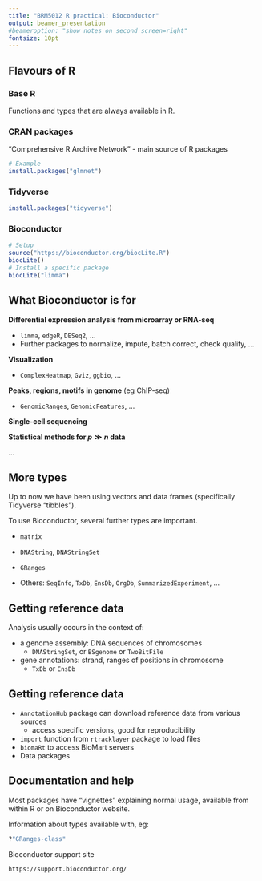 ```yaml
---
title: "BRM5012 R practical: Bioconductor"
output: beamer_presentation
#beameroption: "show notes on second screen=right"
fontsize: 10pt
---
```


## Flavours of R

### Base R

Functions and types that are always available in R.

### CRAN packages

"Comprehensive R Archive Network" - main source of R packages

```r
# Example
install.packages("glmnet")
```

### Tidyverse

```r
install.packages("tidyverse")
```

### Bioconductor

```r
# Setup
source("https://bioconductor.org/biocLite.R")
biocLite()
# Install a specific package
biocLite("limma")
```

\note{
R has 4 decades of history.

Tidyverse is a set of modern packages.

Tidyverse is easy to pick up, has made R much more widely accessible. Key concepts are tidy data and pipelines.

Bioconductor is a separate package repository from CRAN (the usual package repository).

Bioconductor packages are for dealing with biological data efficiently. Bioconductor is not tidy. Expect to have to work a little harder to make use of these.
}


## What Bioconductor is for

**Differential expression analysis from microarray or RNA-seq**

* `limma`, `edgeR`, `DESeq2`, ...
* Further packages to normalize, impute, batch correct, check quality, ...

**Visualization**

* `ComplexHeatmap`, `Gviz`, `ggbio`, ...

**Peaks, regions, motifs in genome** (eg ChIP-seq)

* `GenomicRanges`, `GenomicFeatures`, ...

**Single-cell sequencing**

**Statistical methods for $p \gg n$ data**

...

\note{
Too many uses to count, ask a different person and get a different list.

50\% of bioinformatics is read this file format, wrangle, write other file format.

Often used in combination with command-line software (eg read aligner).
}


## More types

Up to now we have been using vectors and data frames (specifically Tidyverse "tibbles").

To use Bioconductor, several further types are important.

* `matrix`

* `DNAString`, `DNAStringSet`

* `GRanges`

* Others: `SeqInfo`, `TxDb`, `EnsDb`, `OrgDb`, `SummarizedExperiment`, ...

\note{
matrix is another tabular data type from base R. Conceptually, each cell is an observation, rather than each row as in a tidy data frame.

The rest are Bioconductor types. Note the use of CamelCase, this is typical in Bioconductor. Tidyverse separates words with underscores, and base R uses dots!

Bioconductor has evolved over time to cope with more complex data.
}

## Getting reference data

Analysis usually occurs in the context of:

* a genome assembly: DNA sequences of chromosomes 
    * `DNAStringSet`, or `BSgenome` or `TwoBitFile`
* gene annotations: strand, ranges of positions in chromosome
    * `TxDb` or `EnsDb`

\includegraphics[height=1.25in]{igv.png}


## Getting reference data

* `AnnotationHub` package can download reference data from various sources
    * access specific versions, good for reproducibility
* `import` function from `rtracklayer` package to load files
* `biomaRt` to access BioMart servers
* Data packages 


## Documentation and help

Most packages have "vignettes" explaining normal usage, available from within R or on Bioconductor website.

Information about types available with, eg:

```r
?"GRanges-class"
```

Bioconductor support site

    https://support.bioconductor.org/

\note{
Aim for this session is to cover fundamentals of Bioconductor, so you can look up the package you need for your particular task and understand how to use it.
}


